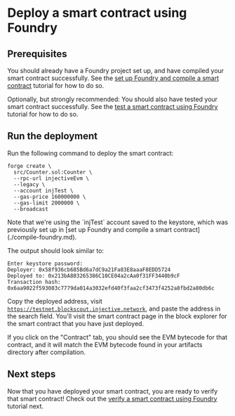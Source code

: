 # Deploy a smart contract using Foundry

## Prerequisites

You should already have a Foundry project set up, and have compiled your smart contract successfully.
See the [set up Foundry and compile a smart contract](./compile-foundry.md) tutorial for how to do so.

Optionally, but strongly recommended: You should also have tested your smart contract successfully.
See the [test a smart contract using Foundry](./test-foundry.md) tutorial for how to do so.

## Run the deployment

Run the following command to deploy the smart contract:

```shell
forge create \
  src/Counter.sol:Counter \
  --rpc-url injectiveEvm \
  --legacy \
  --account injTest \
  --gas-price 160000000 \
  --gas-limit 2000000 \
  --broadcast
```

<Callout icon="info" color="#07C1FF" iconType="regular">
Note that we're using the `injTest` account saved to the keystore,
which was previously set up in [set up Foundry and compile a smart contract](./compile-foundry.md).
</Callout>

The output should look similar to:

```text
Enter keystore password:
Deployer: 0x58f936cb685Bd6a7dC9a21Fa83E8aaaF8EDD5724
Deployed to: 0x213bA803265386C10CE04a2cAa0f31FF3440b9cF
Transaction hash: 0x6aa9022f593083c7779da014a3032efd40f3faa2cf3473f4252a8fbd2a80db6c
```

Copy the deployed address, visit [`https://testnet.blockscout.injective.network`](https://testnet.blockscout.injective.network/), and paste the address in the search field.
You'll visit the smart contract page in the block explorer for the smart contract that you have just deployed.

If you click on the "Contract" tab, you should see the EVM bytecode for that contract, and it will match the EVM bytecode found in your artifacts directory after compilation.

## Next steps

Now that you have deployed your smart contract, you are ready to verify that smart contract!
Check out the [verify a smart contract using Foundry](./verify-foundry.md) tutorial next.
